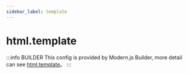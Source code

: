 ```yaml
---
sidebar_label: template
---
```


# html.template

:::info BUILDER
This config is provided by Modern.js Builder, more detail can see [html.template](https://modernjs.dev/builder/en/api/config-html.html#html-template)。
:::


<Main />

